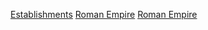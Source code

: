 [[Category:羅馬帝國歷史|Establishments]]
[[Category:已不存在的國家的建立|Roman Empire]]
[[Category:歐洲建立|Roman Empire]]